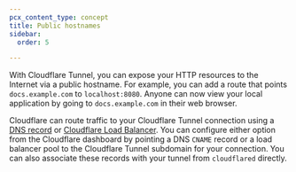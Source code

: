 ```yaml
---
pcx_content_type: concept
title: Public hostnames
sidebar:
  order: 5

---
```


With Cloudflare Tunnel, you can expose your HTTP resources to the Internet via a public hostname. For example, you can add a route that points `docs.example.com` to `localhost:8080`. Anyone can now view your local application by going to `docs.example.com` in their web browser.

Cloudflare can route traffic to your Cloudflare Tunnel connection using a [DNS record](/cloudflare-one/connections/connect-networks/routing-to-tunnel/dns/) or [Cloudflare Load Balancer](/cloudflare-one/connections/connect-networks/routing-to-tunnel/lb/). You can configure either option from the Cloudflare dashboard by pointing a DNS `CNAME` record or a load balancer pool to the Cloudflare Tunnel subdomain for your connection. You can also associate these records with your tunnel from `cloudflared` directly.
